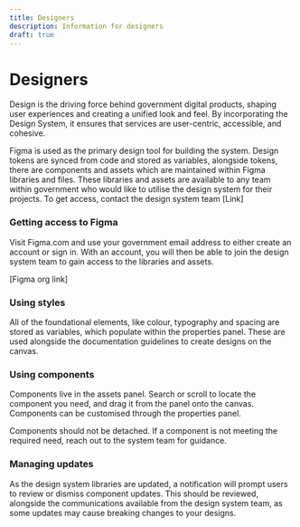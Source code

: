 ```yaml
---
title: Designers
description: Information for designers
draft: true
---
```


# Designers

Design is the driving force behind government digital products, shaping user experiences and creating a unified look and feel. By incorporating the Design System, it ensures that services are user-centric, accessible, and cohesive.

Figma is used as the primary design tool for building the system. Design tokens are synced from code and stored as variables, alongside tokens, there are components and assets which are maintained within Figma libraries and files.
These libraries and assets are available to any team within government who would like to utilise the design system for their projects.
To get access, contact the design system team [Link]

### Getting access to Figma

Visit Figma.com and use your government email address to either create an account or sign in. With an account, you will then be able to join the design system team to gain access to the libraries and assets.

[Figma org link]

### Using styles

All of the foundational elements, like colour, typography and spacing are stored as variables, which populate within the properties panel. These are used alongside the documentation guidelines to create designs on the canvas.

### Using components

Components live in the assets panel. Search or scroll to locate the component you need, and drag it from the panel onto the canvas. Components can be customised through the properties panel.

Components should not be detached. If a component is not meeting the required need, reach out to the system team for guidance.

### Managing updates

As the design system libraries are updated, a notification will prompt users to review or dismiss component updates. This should be reviewed, alongside the communications available from the design system team, as some updates may cause breaking changes to your designs.
